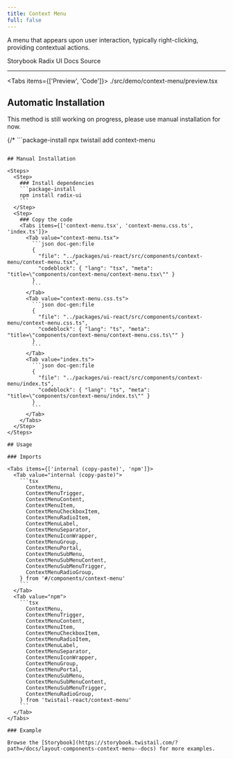 ```yaml
---
title: Context Menu
full: false
---
```


A menu that appears upon user interaction, typically right-clicking, providing contextual actions.

<Badges>
  <BadgeLink href="https://storybook.twistail.com/?path=/docs/layout-components-context-menu--docs" external>
    Storybook
  </BadgeLink>
  <BadgeLink href="https://www.radix-ui.com/primitives/docs/components/context-menu#api-reference" external>
    Radix UI Docs
  </BadgeLink>
  <BadgeLink href="https://github.com/riipandi/twistail/tree/main/packages/ui-react/src/components/context-menu" external>
    Source
  </BadgeLink>
</Badges>

---


<Tabs items={['Preview', 'Code']}>
  <Tab value="Preview" className="rounded-b-xl flex min-h-44 flex-wrap items-center justify-center gap-4 py-20 not-prose">
    <Demo />
  </Tab>
  <Tab value="Code">
    <include cwd lang="tsx">./src/demo/context-menu/preview.tsx</include>
  </Tab>
</Tabs>

## Automatic Installation

<Callout type='warn'>
  This method is still working on progress, please use manual installation for now.
</Callout>

{/* ```package-install
npx twistail add context-menu
``` */}

## Manual Installation

<Steps>
  <Step>
    ### Install dependencies
    ```package-install
    npm install radix-ui
    ```
  </Step>
  <Step>
    ### Copy the code
    <Tabs items={['context-menu.tsx', 'context-menu.css.ts', 'index.ts']}>
      <Tab value="context-menu.tsx">
        ```json doc-gen:file
        {
          "file": "../packages/ui-react/src/components/context-menu/context-menu.tsx",
          "codeblock": { "lang": "tsx", "meta": "title=\"components/context-menu/context-menu.tsx\"" }
        }
        ```
      </Tab>
      <Tab value="context-menu.css.ts">
        ```json doc-gen:file
        {
          "file": "../packages/ui-react/src/components/context-menu/context-menu.css.ts",
          "codeblock": { "lang": "ts", "meta": "title=\"components/context-menu/context-menu.css.ts\"" }
        }
        ```
      </Tab>
      <Tab value="index.ts">
        ```json doc-gen:file
        {
          "file": "../packages/ui-react/src/components/context-menu/index.ts",
          "codeblock": { "lang": "ts", "meta": "title=\"components/context-menu/index.ts\"" }
        }
        ```
      </Tab>
    </Tabs>
  </Step>
</Steps>

## Usage

### Imports

<Tabs items={['internal (copy-paste)', 'npm']}>
  <Tab value="internal (copy-paste)">
    ```tsx
      ContextMenu,
      ContextMenuTrigger,
      ContextMenuContent,
      ContextMenuItem,
      ContextMenuCheckboxItem,
      ContextMenuRadioItem,
      ContextMenuLabel,
      ContextMenuSeparator,
      ContextMenuIconWrapper,
      ContextMenuGroup,
      ContextMenuPortal,
      ContextMenuSubMenu,
      ContextMenuSubMenuContent,
      ContextMenuSubMenuTrigger,
      ContextMenuRadioGroup,
    } from '#/components/context-menu'
    ```
  </Tab>
  <Tab value="npm">
    ```tsx
      ContextMenu,
      ContextMenuTrigger,
      ContextMenuContent,
      ContextMenuItem,
      ContextMenuCheckboxItem,
      ContextMenuRadioItem,
      ContextMenuLabel,
      ContextMenuSeparator,
      ContextMenuIconWrapper,
      ContextMenuGroup,
      ContextMenuPortal,
      ContextMenuSubMenu,
      ContextMenuSubMenuContent,
      ContextMenuSubMenuTrigger,
      ContextMenuRadioGroup,
    } from 'twistail-react/context-menu'
    ```
  </Tab>
</Tabs>

### Example

Browse the [Storybook](https://storybook.twistail.com/?path=/docs/layout-components-context-menu--docs) for more examples.
